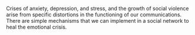 
Crises of anxiety, depression, and stress, and the growth of social violence arise from specific distortions in the functioning of our communications. There are simple mechanisms that we can implement in a social network to heal the emotional crisis.
